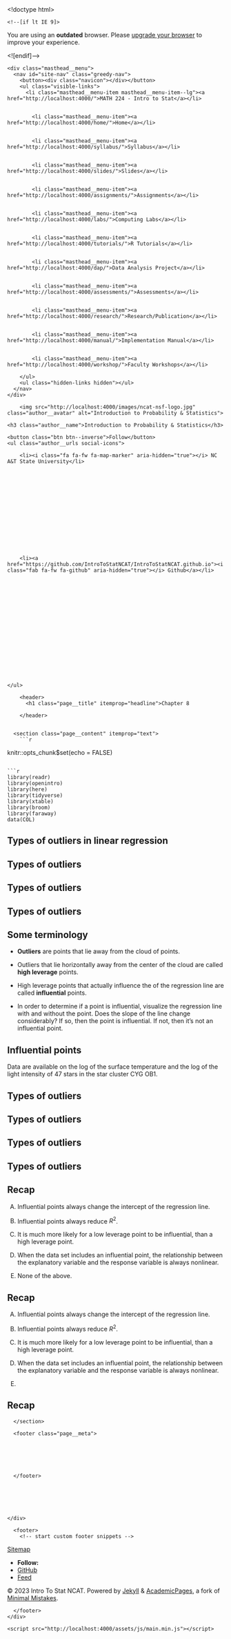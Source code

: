 

<!doctype html>
<html lang="en" class="no-js">
  <head>
    

<meta charset="utf-8">



<!-- begin SEO -->









<title>Chapter 8   MATH 224 - Intro to Stat</title>







<meta property="og:locale" content="en-US">
<meta property="og:site_name" content="MATH 224 - Intro to Stat">
<meta property="og:title" content="Chapter 8">


  <link rel="canonical" href="http://localhost:4000/files/Slides/Chapter%208/Section%208.3%20Type%20of%20Outliers%20in%20Linear%20Regression/Section8.3-TypesOfOutliersInLinearRegression.rmd">
  <meta property="og:url" content="http://localhost:4000/files/Slides/Chapter%208/Section%208.3%20Type%20of%20Outliers%20in%20Linear%20Regression/Section8.3-TypesOfOutliersInLinearRegression.rmd">







  

  












  <script type="application/ld+json">
    {
      "@context" : "http://schema.org",
      "@type" : "Person",
      "name" : "Intro To Stat NCAT",
      "url" : "http://localhost:4000",
      "sameAs" : null
    }
  </script>






<!-- end SEO -->


<link href="http://localhost:4000/feed.xml" type="application/atom+xml" rel="alternate" title="MATH 224 - Intro to Stat Feed">

<!-- http://t.co/dKP3o1e -->
<meta name="HandheldFriendly" content="True">
<meta name="MobileOptimized" content="320">
<meta name="viewport" content="width=device-width, initial-scale=1.0">

<script>
  document.documentElement.className = document.documentElement.className.replace(/\bno-js\b/g, '') + ' js ';
</script>

<!-- For all browsers -->
<link rel="stylesheet" href="http://localhost:4000/assets/css/main.css">

<meta http-equiv="cleartype" content="on">
    

<!-- start custom head snippets -->

<link rel="apple-touch-icon" sizes="57x57" href="http://localhost:4000/images/apple-touch-icon-57x57.png?v=M44lzPylqQ">
<link rel="apple-touch-icon" sizes="60x60" href="http://localhost:4000/images/apple-touch-icon-60x60.png?v=M44lzPylqQ">
<link rel="apple-touch-icon" sizes="72x72" href="http://localhost:4000/images/apple-touch-icon-72x72.png?v=M44lzPylqQ">
<link rel="apple-touch-icon" sizes="76x76" href="http://localhost:4000/images/apple-touch-icon-76x76.png?v=M44lzPylqQ">
<link rel="apple-touch-icon" sizes="114x114" href="http://localhost:4000/images/apple-touch-icon-114x114.png?v=M44lzPylqQ">
<link rel="apple-touch-icon" sizes="120x120" href="http://localhost:4000/images/apple-touch-icon-120x120.png?v=M44lzPylqQ">
<link rel="apple-touch-icon" sizes="144x144" href="http://localhost:4000/images/apple-touch-icon-144x144.png?v=M44lzPylqQ">
<link rel="apple-touch-icon" sizes="152x152" href="http://localhost:4000/images/apple-touch-icon-152x152.png?v=M44lzPylqQ">
<link rel="apple-touch-icon" sizes="180x180" href="http://localhost:4000/images/apple-touch-icon-180x180.png?v=M44lzPylqQ">
<link rel="icon" type="image/png" href="http://localhost:4000/images/favicon-32x32.png?v=M44lzPylqQ" sizes="32x32">
<link rel="icon" type="image/png" href="http://localhost:4000/images/android-chrome-192x192.png?v=M44lzPylqQ" sizes="192x192">
<link rel="icon" type="image/png" href="http://localhost:4000/images/favicon-96x96.png?v=M44lzPylqQ" sizes="96x96">
<link rel="icon" type="image/png" href="http://localhost:4000/images/favicon-16x16.png?v=M44lzPylqQ" sizes="16x16">
<link rel="manifest" href="http://localhost:4000/images/manifest.json?v=M44lzPylqQ">
<link rel="mask-icon" href="http://localhost:4000/images/safari-pinned-tab.svg?v=M44lzPylqQ" color="#000000">
<link rel="shortcut icon" href="/images/favicon.ico?v=M44lzPylqQ">
<meta name="msapplication-TileColor" content="#000000">
<meta name="msapplication-TileImage" content="http://localhost:4000/images/mstile-144x144.png?v=M44lzPylqQ">
<meta name="msapplication-config" content="http://localhost:4000/images/browserconfig.xml?v=M44lzPylqQ">
<meta name="theme-color" content="#ffffff">
<link rel="stylesheet" href="http://localhost:4000/assets/css/academicons.css"/>

<script type="text/x-mathjax-config"> MathJax.Hub.Config({ TeX: { equationNumbers: { autoNumber: "all" } } }); </script>
<script type="text/x-mathjax-config">
  MathJax.Hub.Config({
    tex2jax: {
      inlineMath: [ ['$','$'], ["\\(","\\)"] ],
      processEscapes: true
    }
  });
</script>
<script src='https://cdnjs.cloudflare.com/ajax/libs/mathjax/2.7.4/latest.js?config=TeX-MML-AM_CHTML' async></script>

<!-- end custom head snippets -->

  </head>

  <body>

    <!--[if lt IE 9]>
<div class="notice--danger align-center" style="margin: 0;">You are using an <strong>outdated</strong> browser. Please <a href="http://browsehappy.com/">upgrade your browser</a> to improve your experience.</div>
<![endif]-->
    

<div class="masthead">
  <div class="masthead__inner-wrap">
    <div class="masthead__menu">
      <nav id="site-nav" class="greedy-nav">
        <button><div class="navicon"></div></button>
        <ul class="visible-links">
          <li class="masthead__menu-item masthead__menu-item--lg"><a href="http://localhost:4000/">MATH 224 - Intro to Stat</a></li>
          
            
            <li class="masthead__menu-item"><a href="http://localhost:4000/home/">Home</a></li>
          
            
            <li class="masthead__menu-item"><a href="http://localhost:4000/syllabus/">Syllabus</a></li>
          
            
            <li class="masthead__menu-item"><a href="http://localhost:4000/slides/">Slides</a></li>
          
            
            <li class="masthead__menu-item"><a href="http://localhost:4000/assignments/">Assignments</a></li>
          
            
            <li class="masthead__menu-item"><a href="http://localhost:4000/labs/">Computing Labs</a></li>
          
            
            <li class="masthead__menu-item"><a href="http://localhost:4000/tutorials/">R Tutorials</a></li>
          
            
            <li class="masthead__menu-item"><a href="http://localhost:4000/dap/">Data Analysis Project</a></li>
          
            
            <li class="masthead__menu-item"><a href="http://localhost:4000/assessments/">Assessments</a></li>
          
            
            <li class="masthead__menu-item"><a href="http://localhost:4000/research/">Research/Publication</a></li>
          
            
            <li class="masthead__menu-item"><a href="http://localhost:4000/manual/">Implementation Manual</a></li>
          
            
            <li class="masthead__menu-item"><a href="http://localhost:4000/workshop/">Faculty Workshops</a></li>
          
        </ul>
        <ul class="hidden-links hidden"></ul>
      </nav>
    </div>
  </div>
</div>

    





<div id="main" role="main">
  


  <div class="sidebar sticky">
  



<div itemscope itemtype="http://schema.org/Person">

  <div class="author__avatar">
    
    	<img src="http://localhost:4000/images/ncat-nsf-logo.jpg" class="author__avatar" alt="Introduction to Probability & Statistics">
    
  </div>

  <div class="author__content">
    <h3 class="author__name">Introduction to Probability & Statistics</h3>
    
  </div>

  <div class="author__urls-wrapper">
    <button class="btn btn--inverse">Follow</button>
    <ul class="author__urls social-icons">
      
        <li><i class="fa fa-fw fa-map-marker" aria-hidden="true"></i> NC A&T State University</li>
      
      
      
      
      
       
      
      
      
      
      
      
      
      
      
        <li><a href="https://github.com/IntroToStatNCAT/IntroToStatNCAT.github.io"><i class="fab fa-fw fa-github" aria-hidden="true"></i> Github</a></li>
      
      
      
      
      
      
      
      
      
      
      
      
      
      
      
      
      
      
    </ul>
  </div>
</div>

  
  </div>


  <article class="page" itemscope itemtype="http://schema.org/CreativeWork">
    <meta itemprop="headline" content="Chapter 8">
    
    
    

    <div class="page__inner-wrap">
      
        <header>
          <h1 class="page__title" itemprop="headline">Chapter 8
</h1>
          
        
        
        
        
             
        
    
        </header>
      

      <section class="page__content" itemprop="text">
        ```r
knitr::opts_chunk$set(echo = FALSE)
```

```r
library(readr)
library(openintro)
library(here)
library(tidyverse)
library(xtable)
library(broom)
library(faraway)
data(COL)
```


# Types of outliers in linear regression

## Types of outliers

\begin{columns}

\begin{column}{0.5\textwidth}

\alert{How do outliers influence the least squares in this plot?}

To answer this question think of where the regression line would be with and without the outlier(s). Without the outliers the regression line would be steeper, and lie closer to the larger group of observations. With the outliers the line is pulled up and away from some of the observations in the larger group. 


\end{column}

\begin{column}{0.5\textwidth}

```r
set.seed(238)

n <- c(50, 25, 78, 55, 70, 150)
m <- c(12, -4, 7, -19, 0, 40)
xr <- list(0.3, c(2), 1.42,
	runif(4,1.45,1.55), 5.78, -0.6)
yr <- list(-4, c(-8), 19,
	c(-17,-20,-21,-19), 12, -23.2)
i = 4
x <- runif(n[i])
y <- m[i]*x + rnorm(n[i])
x <- c(x,xr[[i]])
y <- c(y,yr[[i]])
par(mar=c(4,4,1,1), las=1, mgp=c(2.5,0.5,0), cex.lab = 1.25, cex.axis = 2, mfrow = c(2,1))
lmPlot(x, y, col = COL[1,2], lCol = COL[4], lwd = 3, cex = 2)

```

\end{column}

\end{columns}


## Types of outliers

\begin{columns}

\begin{column}{0.5\textwidth}

\alert{How do outliers influence the least squares in this plot?}

\end{column}

\begin{column}{0.5\textwidth}

```r
set.seed(238)

n <- c(50, 25, 78, 55, 70, 150)
m <- c(12, -4, 7, -19, 0, 40)
xr <- list(0.3, c(2), 1.42,
	runif(4,1.45,1.55), 5.78, -0.6)
yr <- list(-4, c(-8), 19,
	c(-17,-20,-21,-19), 12, -23.2)
i = 5
x <- runif(n[i])
y <- m[i]*x + rnorm(n[i])
x <- c(x,xr[[i]])
y <- c(y,yr[[i]])
par(mar=c(4,4,1,1), las=1, mgp=c(2.5,0.5,0), cex.lab = 1.25, cex.axis = 2, mfrow = c(2,1))
lmPlot(x, y, col = COL[1,2], lCol = COL[4], lwd = 3, cex = 2)

```

\end{column}

\end{columns}


## Types of outliers

\begin{columns}

\begin{column}{0.5\textwidth}

\alert{How do outliers influence the least squares in this plot?}

Without the outlier there is no evident relationship between $x$ and $y$.

\end{column}

\begin{column}{0.5\textwidth}

```r
set.seed(238)

n <- c(50, 25, 78, 55, 70, 150)
m <- c(12, -4, 7, -19, 0, 40)
xr <- list(0.3, c(2), 1.42,
	runif(4,1.45,1.55), 5.78, -0.6)
yr <- list(-4, c(-8), 19,
	c(-17,-20,-21,-19), 12, -23.2)
i = 5
x <- runif(n[i])
y <- m[i]*x + rnorm(n[i])
x <- c(x,xr[[i]])
y <- c(y,yr[[i]])
par(mar=c(4,4,1,1), las=1, mgp=c(2.5,0.5,0), cex.lab = 1.25, cex.axis = 2, mfrow = c(2,1))
lmPlot(x, y, col = COL[1,2], lCol = COL[4], lwd = 3, cex = 2)

```

\end{column}

\end{columns}

## Some terminology

- **Outliers** are points that lie away from the cloud of points.

\pause

- Outliers that lie horizontally away from the center of the cloud are called **high leverage** points.

\pause

- High leverage points that actually influence the \underline{slope} of the regression line are called **influential** points.

\pause

- In order to determine if a point is influential, visualize the regression line with and without the point. Does the slope of the line change considerably? If so, then the point is influential. If not, then it's not an influential point. 

## Influential points

Data are available on the log of the surface temperature and the log of the light intensity of 47 stars in the star cluster CYG OB1.

\begin{columns}

\begin{column}{0.7\textwidth}

```r
data(star)

par(mar=c(4,4,2,1), las=1, mgp=c(2.5,0.7,0), cex.lab = 2, cex.axis = 2)

plot(light ~ temp, data = star, pch=19, cex = 2, col=COL[1,2], xlab = "log(temp)", ylab = "log(light intensity)")

abline(lm(light[temp>4]~temp[temp>4], data = star), col = COL[4], lwd = 3)
abline(lm(light~temp, data = star), col = COL[2], lwd = 3, lty = 2)

legend("top", inset = 0.05, c("w/ outliers","w/o outliers"), lty = c(2,1), lwd = c(2,3), col = c(COL[2],COL[4]), cex = 2)

```

\end{column}

\begin{column}{0.3\textwidth}

\includegraphics[width=1\columnwidth]{cyg.pdf}

\end{column}

\end{columns}


## Types of outliers

\begin{columns}

\begin{column}{0.3\textwidth}

\alert{Which of the below best describes the outlier?}

A) Influential

B) High Leverage

C) None of the above

D) There are no outliers

\end{column}

\begin{column}{0.7\textwidth}

```r
set.seed(238)

n <- c(50, 25, 78, 55, 70, 150)
m <- c(12, -4, 7, -19, 0, 40)
xr <- list(0.3, c(2), 1.42,
	runif(4,1.45,1.55), 5.78, -0.6)
yr <- list(-4, c(-8), 19,
	c(-17,-20,-21,-19), 12, -23.2)
i = 6
x <- runif(n[i])
y <- m[i]*x + rnorm(n[i])
x <- c(x,xr[[i]])
y <- c(y,yr[[i]])
par(mar=c(4,4,1,1), las=1, mgp=c(2.5,0.5,0), cex.lab = 1.25, cex.axis = 2, mfrow = c(2,1))
lmPlot(x, y, col = COL[1,2], lCol = COL[4], lwd = 3, cex = 2)
```

\end{column}

\end{columns}


## Types of outliers

\begin{columns}

\begin{column}{0.3\textwidth}

\alert{Which of the below best describes the outlier?}

A) Influential

B) \alert{High Leverage}

C) None of the above

D) There are no outliers

\end{column}

\begin{column}{0.7\textwidth}

```r
set.seed(238)

n <- c(50, 25, 78, 55, 70, 150)
m <- c(12, -4, 7, -19, 0, 40)
xr <- list(0.3, c(2), 1.42,
	runif(4,1.45,1.55), 5.78, -0.6)
yr <- list(-4, c(-8), 19,
	c(-17,-20,-21,-19), 12, -23.2)
i = 6
x <- runif(n[i])
y <- m[i]*x + rnorm(n[i])
x <- c(x,xr[[i]])
y <- c(y,yr[[i]])
par(mar=c(4,4,1,1), las=1, mgp=c(2.5,0.5,0), cex.lab = 1.25, cex.axis = 2, mfrow = c(2,1))
lmPlot(x, y, col = COL[1,2], lCol = COL[4], lwd = 3, cex = 2)
```

\end{column}

\end{columns}


## Types of outliers

\begin{columns}

\begin{column}{0.3\textwidth}

\alert{Does this outlier influence the slope of the regression line?}

\end{column}

\begin{column}{0.7\textwidth}

```r
set.seed(238)

n <- c(50, 25, 78, 55, 70, 150)
m <- c(12, -4, 7, -19, 0, 40)
xr <- list(0.3, c(2), 1.42,
	runif(4,1.45,1.55), 5.78, -0.6)
yr <- list(-4, c(-8), 19,
	c(-17,-20,-21,-19), 12, -23.2)
i = 1
x <- runif(n[i])
y <- m[i]*x + rnorm(n[i])
#temp = lm(y~x)
x <- c(x,xr[[i]])
y <- c(y,yr[[i]])
par(mar=c(4,4,1,1), las=1, mgp=c(2.5,0.5,0), cex.lab = 2, cex.axis = 2, mfrow = c(2,1))
lmPlot(x, y, col = COL[1,2], lCol = COL[4], lwd = 3, cex = 2)
#abline(temp, lty = 3)
```

\end{column}

\end{columns}


## Types of outliers

\begin{columns}

\begin{column}{0.3\textwidth}

\alert{Does this outlier influence the slope of the regression line?}

Not much...

\end{column}

\begin{column}{0.7\textwidth}

```r
set.seed(238)

n <- c(50, 25, 78, 55, 70, 150)
m <- c(12, -4, 7, -19, 0, 40)
xr <- list(0.3, c(2), 1.42,
	runif(4,1.45,1.55), 5.78, -0.6)
yr <- list(-4, c(-8), 19,
	c(-17,-20,-21,-19), 12, -23.2)
i = 1
x <- runif(n[i])
y <- m[i]*x + rnorm(n[i])
#temp = lm(y~x)
x <- c(x,xr[[i]])
y <- c(y,yr[[i]])
par(mar=c(4,4,1,1), las=1, mgp=c(2.5,0.5,0), cex.lab = 2, cex.axis = 2, mfrow = c(2,1))
lmPlot(x, y, col = COL[1,2], lCol = COL[4], lwd = 3, cex = 2)
#abline(temp, lty = 3)
```

\end{column}

\end{columns}


## Recap

\alert{Which of following is \underline{true}?}

A) Influential points always change the intercept of the regression line.

B) Influential points always reduce $R^2$.

C) It is much more likely for a low leverage point to be influential, than a high leverage point.

D) When the data set includes an influential point, the relationship between the explanatory variable and the response variable is always nonlinear.

E) None of the above.


## Recap

\alert{Which of following is \underline{true}?}

A) Influential points always change the intercept of the regression line.

B) Influential points always reduce $R^2$.

C) It is much more likely for a low leverage point to be influential, than a high leverage point.

D) When the data set includes an influential point, the relationship between the explanatory variable and the response variable is always nonlinear.

E) \alert{None of the above.}


## Recap

\begin{columns}

\begin{column}{0.5\textwidth}

\centering{$R = 0.08, R^2 = 0.0064$}

```r
set.seed(238)

n <- c(50, 25, 78, 55, 70, 150)
m <- c(12, -4, 7, -19, 0, 40)
xr <- list(0.3, c(2), 1.42,
	runif(4,1.45,1.55), 5.78, -0.6)
yr <- list(-4, c(-8), 19,
	c(-17,-20,-21,-19), 12, -23.2)
i = 5
x <- runif(n[i])
y <- m[i]*x + rnorm(n[i])
x <- c(x,xr[[i]])
y <- c(y,yr[[i]])
par(mar=c(4,4,1,1), las=1, mgp=c(2.5,0.5,0), cex.lab = 2, cex.axis = 2, mfrow = c(2,1))
lmPlot(x, y, col = COL[1,2], lCol = COL[4], lwd = 3, cex = 2)

```


\end{column}

\begin{column}{0.5\textwidth}

\centering{$R = 0.79, R^2 = 0.6241$}

```r
set.seed(238)

n <- c(50, 25, 78, 55, 70, 150)
m <- c(12, -4, 7, -19, 0, 40)
xr <- list(0.3, c(2), 1.42,
	runif(4,1.45,1.55), 5.78, -0.6)
yr <- list(-4, c(-8), 19,
	c(-17,-20,-21,-19), 12, -23.2)
i = 5
x <- runif(n[i])
y <- m[i]*x + rnorm(n[i])
x <- c(x,xr[[i]])
y <- c(y,yr[[i]])
par(mar=c(4,4,1,1), las=1, mgp=c(2.5,0.5,0), cex.lab = 2, cex.axis = 2, mfrow = c(2,1))
lmPlot(x[1:70], y[1:70], col = COL[1,2], lCol = COL[4], cex = 2,lwd = 3, xlim = range(x), ylim = range(y))
#abline(temp, lty = 3)
```

\end{column}

\end{columns}
        
      </section>

      <footer class="page__meta">
        
        




      </footer>

      

      


    </div>

    
  </article>

  
  
</div>


    <div class="page__footer">
      <footer>
        <!-- start custom footer snippets -->
<a href="/sitemap/">Sitemap</a>
<!-- end custom footer snippets -->

        

<div class="page__footer-follow">
  <ul class="social-icons">
    
      <li><strong>Follow:</strong></li>
    
    
    
    
      <li><a href="http://github.com/IntroToStatNCAT/IntroToStatNCAT.github.io"><i class="fab fa-github" aria-hidden="true"></i> GitHub</a></li>
    
    
    <li><a href="http://localhost:4000/feed.xml"><i class="fa fa-fw fa-rss-square" aria-hidden="true"></i> Feed</a></li>
  </ul>
</div>

<div class="page__footer-copyright">&copy; 2023 Intro To Stat NCAT. Powered by <a href="http://jekyllrb.com" rel="nofollow">Jekyll</a> &amp; <a href="https://github.com/academicpages/academicpages.github.io">AcademicPages</a>, a fork of <a href="https://mademistakes.com/work/minimal-mistakes-jekyll-theme/" rel="nofollow">Minimal Mistakes</a>.</div>

      </footer>
    </div>

    <script src="http://localhost:4000/assets/js/main.min.js"></script>




  <script>
  (function(i,s,o,g,r,a,m){i['GoogleAnalyticsObject']=r;i[r]=i[r]||function(){
  (i[r].q=i[r].q||[]).push(arguments)},i[r].l=1*new Date();a=s.createElement(o),
  m=s.getElementsByTagName(o)[0];a.async=1;a.src=g;m.parentNode.insertBefore(a,m)
  })(window,document,'script','//www.google-analytics.com/analytics.js','ga');

  ga('create', '', 'auto');
  ga('send', 'pageview');
</script>






  </body>
</html>


